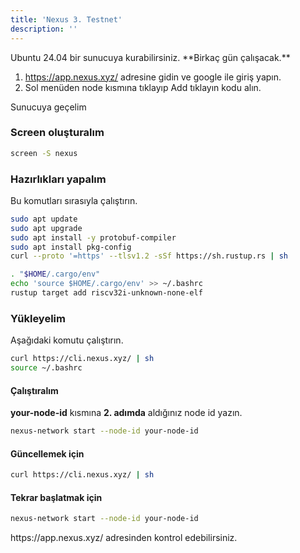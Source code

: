 ```yaml
---
title: 'Nexus 3. Testnet'
description: ''
---
```


<Warning>
Ubuntu 24.04 bir sunucuya kurabilirsiniz. **Birkaç gün çalışacak.**
</Warning>

1. https://app.nexus.xyz/ adresine gidin ve google ile giriş yapın.
2. Sol menüden node kısmına tıklayıp Add tıklayın kodu alın.

Sunucuya geçelim

### Screen oluşturalım

```bash
screen -S nexus
```

### Hazırlıkları yapalım

Bu komutları sırasıyla çalıştırın.
```bash
sudo apt update
sudo apt upgrade
sudo apt install -y protobuf-compiler
sudo apt install pkg-config
curl --proto '=https' --tlsv1.2 -sSf https://sh.rustup.rs | sh

. "$HOME/.cargo/env"
echo 'source $HOME/.cargo/env' >> ~/.bashrc
rustup target add riscv32i-unknown-none-elf
```

### Yükleyelim

Aşağıdaki komutu çalıştırın.

```bash
curl https://cli.nexus.xyz/ | sh
source ~/.bashrc
```

#### Çalıştıralım

**your-node-id** kısmına **2. adımda** aldığınız node id yazın.

```bash
nexus-network start --node-id your-node-id
```

#### Güncellemek için
```bash
curl https://cli.nexus.xyz/ | sh
```

#### Tekrar başlatmak için
```bash
nexus-network start --node-id your-node-id
```

<Note>
https://app.nexus.xyz/ adresinden kontrol edebilirsiniz.
</Note>